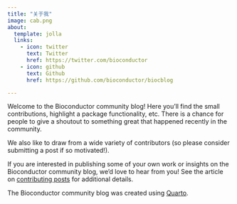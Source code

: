 ---
title: "关于我"
image: cab.png
about:
  template: jolla
  links:
    - icon: twitter
      text: Twitter
      href: https://twitter.com/bioconductor
    - icon: github
      text: Github
      href: https://github.com/bioconductor/biocblog

---

Welcome to the Bioconductor community blog!
Here you'll find the small contributions, highlight a package functionality, etc.
There is a chance for people to give a shoutout to something great that happened
recently in the community.

We also like to draw from a wide variety of contributors
(so please consider submitting a post if so motivated!).

If you are interested in publishing some of your own work or insights on
the Bioconductor community blog, we'd love to hear from you!
See the article on [contributing posts](contributing.html) for additional details.

The Bioconductor community blog was created using
[Quarto](https://quarto.org/).
